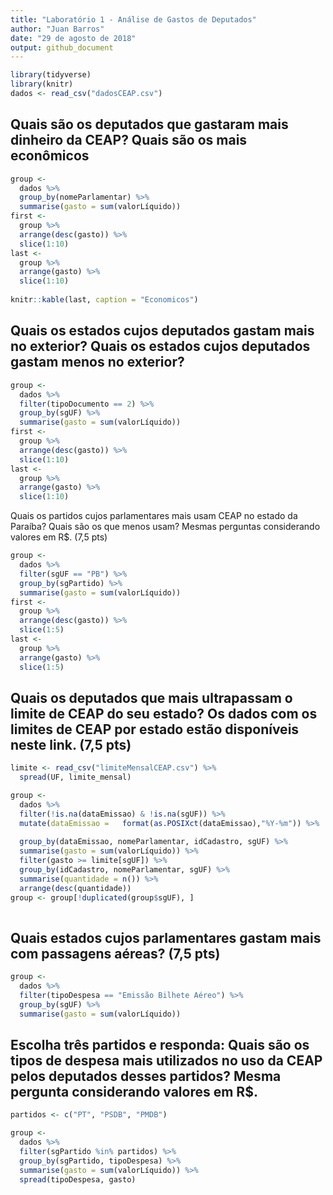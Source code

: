 ```yaml
---
title: "Laboratório 1 - Análise de Gastos de Deputados"
author: "Juan Barros"
date: "29 de agosto de 2018"
output: github_document
---
```


```r
library(tidyverse)
library(knitr)
dados <- read_csv("dadosCEAP.csv")
```
## Quais são os deputados que gastaram mais dinheiro da CEAP? Quais são os mais econômicos

```r
group <- 
  dados %>%
  group_by(nomeParlamentar) %>%
  summarise(gasto = sum(valorLíquido))
first <- 
  group %>%
  arrange(desc(gasto)) %>%
  slice(1:10)
last <-
  group %>%
  arrange(gasto) %>%
  slice(1:10)
  
knitr::kable(last, caption = "Economicos")
```

## Quais os estados cujos deputados gastam mais no exterior? Quais os estados cujos deputados gastam menos no exterior? 
```r
group <- 
  dados %>%
  filter(tipoDocumento == 2) %>% 
  group_by(sgUF) %>%
  summarise(gasto = sum(valorLíquido))
first <- 
  group %>%
  arrange(desc(gasto)) %>%
  slice(1:10)
last <-
  group %>%
  arrange(gasto) %>%
  slice(1:10)

```

Quais os partidos cujos parlamentares mais usam CEAP no estado da Paraíba? Quais são os que menos usam? Mesmas perguntas considerando valores em R$. (7,5 pts)
```r
group <- 
  dados %>%
  filter(sgUF == "PB") %>% 
  group_by(sgPartido) %>%
  summarise(gasto = sum(valorLíquido)) 
first <- 
  group %>%
  arrange(desc(gasto)) %>%
  slice(1:5)
last <-
  group %>%
  arrange(gasto) %>%
  slice(1:5)

```

## Quais os deputados que mais ultrapassam o limite de CEAP do seu estado? Os dados com os limites de CEAP por estado estão disponíveis neste link. (7,5 pts)
```r
limite <- read_csv("limiteMensalCEAP.csv") %>% 
  spread(UF, limite_mensal)

group <- 
  dados %>%
  filter(!is.na(dataEmissao) & !is.na(sgUF)) %>% 
  mutate(dataEmissao =   format(as.POSIXct(dataEmissao),"%Y-%m")) %>% 
  
  group_by(dataEmissao, nomeParlamentar, idCadastro, sgUF) %>%
  summarise(gasto = sum(valorLíquido)) %>% 
  filter(gasto >= limite[sgUF]) %>% 
  group_by(idCadastro, nomeParlamentar, sgUF) %>% 
  summarise(quantidade = n()) %>% 
  arrange(desc(quantidade))
group <- group[!duplicated(group$sgUF), ]
  

```

## Quais estados cujos parlamentares gastam mais com passagens aéreas? (7,5 pts)
```r
group <- 
  dados %>%
  filter(tipoDespesa == "Emissão Bilhete Aéreo") %>% 
  group_by(sgUF) %>%
  summarise(gasto = sum(valorLíquido))

```

## Escolha três partidos e responda: Quais são os tipos de despesa mais utilizados no uso da CEAP pelos deputados desses partidos? Mesma pergunta considerando valores em R$. 
```r
partidos <- c("PT", "PSDB", "PMDB")

group <- 
  dados %>%
  filter(sgPartido %in% partidos) %>% 
  group_by(sgPartido, tipoDespesa) %>% 
  summarise(gasto = sum(valorLíquido)) %>% 
  spread(tipoDespesa, gasto)
```
